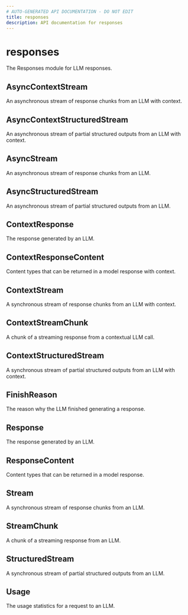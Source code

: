 ```yaml
---
# AUTO-GENERATED API DOCUMENTATION - DO NOT EDIT
title: responses
description: API documentation for responses
---
```


# responses

The Responses module for LLM responses.

## <ApiType type="Alias" path="responses/index" symbolName="AsyncContextStream" /> AsyncContextStream

An asynchronous stream of response chunks from an LLM with context.

## <ApiType type="Alias" path="responses/index" symbolName="AsyncContextStructuredStream" /> AsyncContextStructuredStream

An asynchronous stream of partial structured outputs from an LLM with context.

## <ApiType type="Alias" path="responses/index" symbolName="AsyncStream" /> AsyncStream

An asynchronous stream of response chunks from an LLM.

## <ApiType type="Alias" path="responses/index" symbolName="AsyncStructuredStream" /> AsyncStructuredStream

An asynchronous stream of partial structured outputs from an LLM.

## <ApiType type="Alias" path="responses/index" symbolName="ContextResponse" /> ContextResponse

The response generated by an LLM.

## <ApiType type="Alias" path="responses/index" symbolName="ContextResponseContent" /> ContextResponseContent

Content types that can be returned in a model response with context.

## <ApiType type="Alias" path="responses/index" symbolName="ContextStream" /> ContextStream

A synchronous stream of response chunks from an LLM with context.

## <ApiType type="Alias" path="responses/index" symbolName="ContextStreamChunk" /> ContextStreamChunk

A chunk of a streaming response from a contextual LLM call.

## <ApiType type="Alias" path="responses/index" symbolName="ContextStructuredStream" /> ContextStructuredStream

A synchronous stream of partial structured outputs from an LLM with context.

## <ApiType type="Alias" path="responses/index" symbolName="FinishReason" /> FinishReason

The reason why the LLM finished generating a response.

## <ApiType type="Alias" path="responses/index" symbolName="Response" /> Response

The response generated by an LLM.

## <ApiType type="Alias" path="responses/index" symbolName="ResponseContent" /> ResponseContent

Content types that can be returned in a model response.

## <ApiType type="Alias" path="responses/index" symbolName="Stream" /> Stream

A synchronous stream of response chunks from an LLM.

## <ApiType type="Alias" path="responses/index" symbolName="StreamChunk" /> StreamChunk

A chunk of a streaming response from an LLM.

## <ApiType type="Alias" path="responses/index" symbolName="StructuredStream" /> StructuredStream

A synchronous stream of partial structured outputs from an LLM.

## <ApiType type="Alias" path="responses/index" symbolName="Usage" /> Usage

The usage statistics for a request to an LLM.

